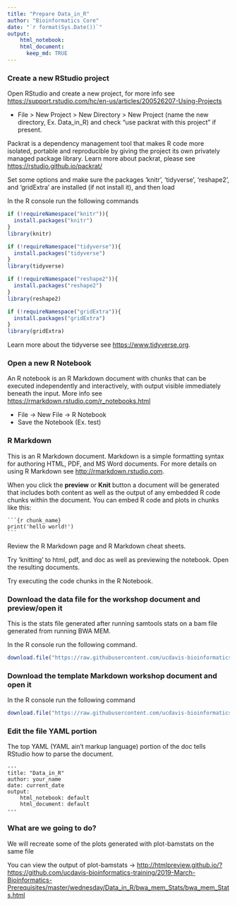 ```yaml
---
title: "Prepare Data_in_R"
author: "Bioinformatics Core"
date: "`r format(Sys.Date())`"
output:
    html_notebook: 
    html_document:
      keep_md: TRUE
---
```


### Create a new RStudio project

Open RStudio and create a new project, for more info see <https://support.rstudio.com/hc/en-us/articles/200526207-Using-Projects>

* File > New Project > New Directory > New Project (name the new directory, Ex. Data_in_R) and check "use packrat with this project" if present.

Packrat is a dependency management tool that makes R code more isolated, portable and reproducible by giving the project its own privately managed package library. Learn more about packrat, please see <https://rstudio.github.io/packrat/>  


Set some options and make sure the packages 'knitr', 'tidyverse', 'reshape2', and 'gridExtra' are installed (if not install it), and then load

In the R console run the following commands
```r
if (!requireNamespace("knitr")){
  install.packages("knitr")
}
library(knitr)

if (!requireNamespace("tidyverse")){
  install.packages("tidyverse")
}
library(tidyverse)

if (!requireNamespace("reshape2")){
  install.packages("reshape2")
}
library(reshape2)

if (!requireNamespace("gridExtra")){
  install.packages("gridExtra")
}
library(gridExtra)
```

Learn more about the tidyverse see <https://www.tidyverse.org>.

### Open a new R Notebook

An R notebook is an R Markdown document with chunks that can be executed independently and interactively, with output visible immediately beneath the input. More info see <https://rmarkdown.rstudio.com/r_notebooks.html>

* File -> New File -> R Notebook
* Save the Notebook (Ex. test)

### R Markdown

This is an R Markdown document. Markdown is a simple formatting syntax for authoring HTML, PDF, and MS Word documents. For more details on using R Markdown see <http://rmarkdown.rstudio.com>.

When you click the **preview** or **Knit** button a document will be generated that includes both content as well as the output of any embedded R code chunks within the document. You can embed R code and plots in chunks like this:

<pre><code>```{r chunk_name}
print('hello world!')
```</code></pre>

Review the R Markdown page and R Markdown cheat sheets.

Try 'knitting' to html, pdf, and doc as well as previewing the notebook. Open the resulting documents.

Try executing the code chunks in the R Notebook.


### Download the data file for the workshop document and preview/open it

This is the stats file generated after running samtools stats on a bam file generated from running BWA MEM.

In the R console run the following command.
```r
download.file("https://raw.githubusercontent.com/ucdavis-bioinformatics-training/2019-March-Bioinformatics-Prerequisites/master/wednesday/Data_in_R/bwa.samtools.stats", "bwa.samtools.stats")
```

### Download the template Markdown workshop document and open it

In the R console run the following command
```r
download.file("https://raw.githubusercontent.com/ucdavis-bioinformatics-training/2019-March-Bioinformatics-Prerequisites/master/wednesday/Data_in_R/data_in_R.Rmd", "data_in_R.Rmd")
```

### Edit the file YAML portion

The top YAML (YAML ain't markup language) portion of the doc tells RStudio how to parse the document.

<pre><code>---
title: "Data_in_R"
author: your_name
date: current_date
output:
    html_notebook: default
    html_document: default
---</code></pre>


### What are we going to do?

We will recreate some of the plots generated with plot-bamstats on the same file

You can view the output of plot-bamstats -> <http://htmlpreview.github.io/?https://github.com/ucdavis-bioinformatics-training/2019-March-Bioinformatics-Prerequisites/master/wednesday/Data_in_R/bwa_mem_Stats/bwa_mem_Stats.html>
